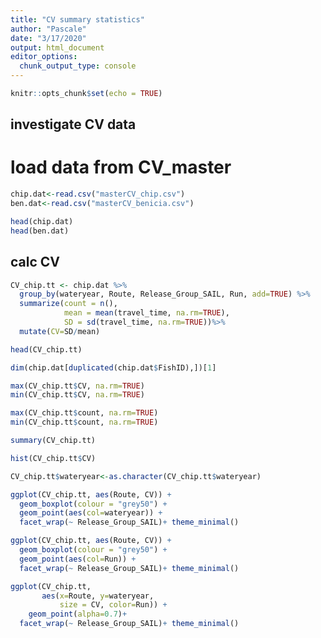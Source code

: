 ```yaml
---
title: "CV summary statistics"
author: "Pascale"
date: "3/17/2020"
output: html_document
editor_options: 
  chunk_output_type: console
---
```


```r
knitr::opts_chunk$set(echo = TRUE)
```

## investigate CV data

# load data from CV_master
```r
chip.dat<-read.csv("masterCV_chip.csv")
ben.dat<-read.csv("masterCV_benicia.csv")

head(chip.dat)
head(ben.dat)
```

## calc CV

```r
CV_chip.tt <- chip.dat %>%
  group_by(wateryear, Route, Release_Group_SAIL, Run, add=TRUE) %>%
  summarize(count = n(),
            mean = mean(travel_time, na.rm=TRUE),
            SD = sd(travel_time, na.rm=TRUE))%>%
  mutate(CV=SD/mean)

head(CV_chip.tt)
```

```r
dim(chip.dat[duplicated(chip.dat$FishID),])[1]
```

```r
max(CV_chip.tt$CV, na.rm=TRUE)
min(CV_chip.tt$CV, na.rm=TRUE)

max(CV_chip.tt$count, na.rm=TRUE)
min(CV_chip.tt$count, na.rm=TRUE)

summary(CV_chip.tt)

hist(CV_chip.tt$CV)
```

```r
CV_chip.tt$wateryear<-as.character(CV_chip.tt$wateryear)

ggplot(CV_chip.tt, aes(Route, CV)) +
  geom_boxplot(colour = "grey50") +
  geom_point(aes(col=wateryear)) +
  facet_wrap(~ Release_Group_SAIL)+ theme_minimal()
```

```r
ggplot(CV_chip.tt, aes(Route, CV)) +
  geom_boxplot(colour = "grey50") +
  geom_point(aes(col=Run)) +
  facet_wrap(~ Release_Group_SAIL)+ theme_minimal()
```

```r
ggplot(CV_chip.tt, 
       aes(x=Route, y=wateryear, 
           size = CV, color=Run)) +
    geom_point(alpha=0.7)+
  facet_wrap(~ Release_Group_SAIL)+ theme_minimal()
```

